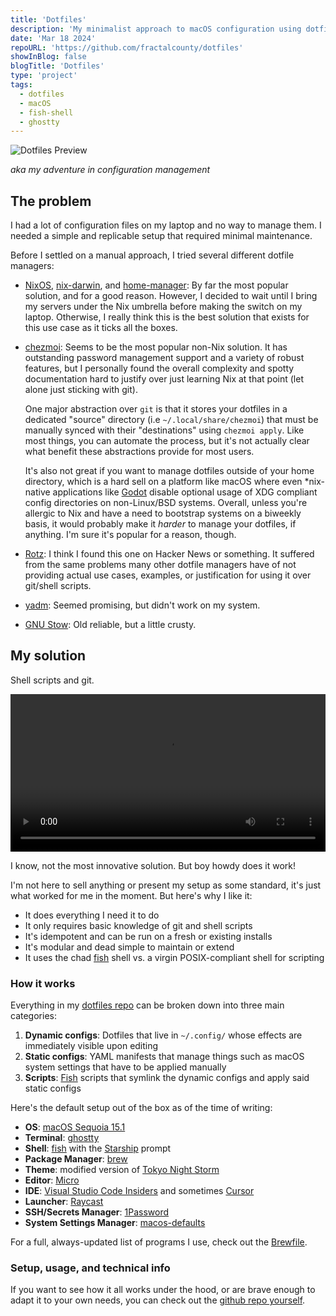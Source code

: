 ```yaml
---
title: 'Dotfiles'
description: 'My minimalist approach to macOS configuration using dotfiles and shell scripts'
date: 'Mar 18 2024'
repoURL: 'https://github.com/fractalcounty/dotfiles'
showInBlog: false
blogTitle: 'Dotfiles'
type: 'project'
tags:
  - dotfiles
  - macOS
  - fish-shell
  - ghostty
---
```


![Dotfiles Preview](./chips-dotfiles-preview.webp)

_aka my adventure in configuration management_

## The problem

I had a lot of configuration files on my laptop and no way to manage them. I needed a simple and replicable setup that required minimal maintenance.

Before I settled on a manual approach, I tried several different dotfile managers:

- [NixOS](https://nixos.org/), [nix-darwin](https://github.com/LnL7/nix-darwin), and [home-manager](https://github.com/nix-community/home-manager): By far the most popular solution, and for a good reason. However, I decided to wait until I bring my servers under the Nix umbrella before making the switch on my laptop. Otherwise, I really think this is the best solution that exists for this use case as it ticks all the boxes.

- [chezmoi](https://www.chezmoi.io/): Seems to be the most popular non-Nix solution. It has outstanding password management support and a variety of robust features, but I personally found the overall complexity and spotty documentation hard to justify over just learning Nix at that point (let alone just sticking with git).

  One major abstraction over `git` is that it stores your dotfiles in a dedicated "source" directory (i.e `~/.local/share/chezmoi`) that must be manually synced with their "destinations" using `chezmoi apply`. Like most things, you can automate the process, but it's not actually clear what benefit these abstractions provide for most users.

  It's also not great if you want to manage dotfiles outside of your home directory, which is a hard sell on a platform like macOS where even \*nix-native applications like [Godot](https://godotengine.org/) disable optional usage of XDG compliant config directories on non-Linux/BSD systems. Overall, unless you're allergic to Nix and have a need to bootstrap systems on a biweekly basis, it would probably make it _harder_ to manage your dotfiles, if anything. I'm sure it's popular for a reason, though.

- [Rotz](https://volllly.github.io/rotz/): I think I found this one on Hacker News or something. It suffered from the same problems many other dotfile managers have of not providing actual use cases, examples, or justification for using it over git/shell scripts.
- [yadm](https://yadm.io/): Seemed promising, but didn't work on my system.
- [GNU Stow](https://www.gnu.org/software/stow/): Old reliable, but a little crusty.

## My solution

Shell scripts and git.

<video width="100%" controls>
  <source
    src="https://github.com/user-attachments/assets/349cf1be-8d9a-4163-8b42-4dd68460c806"
    type="video/webm"
  />
  Your browser does not support the video tag.
</video>

I know, not the most innovative solution. But boy howdy does it work!

I'm not here to sell anything or present my setup as some standard, it's just what worked for me in the moment. But here's why I like it:

- It does everything I need it to do
- It only requires basic knowledge of git and shell scripts
- It's idempotent and can be run on a fresh or existing installs
- It's modular and dead simple to maintain or extend
- It uses the chad [fish](https://fishshell.com/) shell vs. a virgin POSIX-compliant shell for scripting

### How it works

Everything in my [dotfiles repo](https://github.com/fractalcounty/dotfiles) can be broken down into three main categories:

1. **Dynamic configs**: Dotfiles that live in `~/.config/` whose effects are immediately visible upon editing
2. **Static configs**: YAML manifests that manage things such as macOS system settings that have to be applied manually
3. **Scripts**: [Fish](https://fishshell.com/) scripts that symlink the dynamic configs and apply said static configs

Here's the default setup out of the box as of the time of writing:

- **OS**: [macOS Sequoia 15.1](https://www.apple.com/macos/macos-sequoia-preview/)
- **Terminal**: [ghostty](https://github.com/ghostty-org/ghostty)
- **Shell**: [fish](https://fishshell.com/) with the [Starship](https://starship.rs/guide/) prompt
- **Package Manager**: [brew](https://brew.sh/)
- **Theme**: modified version of [Tokyo Night Storm](https://www.vscolors.com/themes/1cac7443-911e-48b9-8341-49f3880c288a-03f6b671)
- **Editor**: [Micro](https://micro-editor.github.io/)
- **IDE**: [Visual Studio Code Insiders](https://code.visualstudio.com/insiders/) and sometimes [Cursor](https://cursor.sh/)
- **Launcher**: [Raycast](https://www.raycast.com/)
- **SSH/Secrets Manager**: [1Password](https://1password.com/)
- **System Settings Manager**: [macos-defaults](https://github.com/dsully/macos-defaults)

For a full, always-updated list of programs I use, check out the [Brewfile](https://github.com/fractalcounty/dotfiles/blob/main/Brewfile).

### Setup, usage, and technical info

If you want to see how it all works under the hood, or are brave enough to adapt it to your own needs, you can check out the [github repo yourself](https://github.com/fractalcounty/dotfiles).
